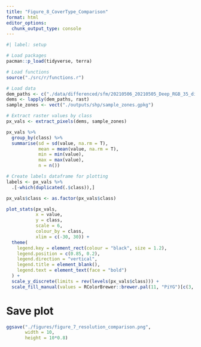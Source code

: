 ```yaml
---
title: "Figure_8_CoverType_Comparison"
format: html
editor_options: 
  chunk_output_type: console
---
```


```r
#| label: setup

# Load packages
pacman::p_load(tidyverse, terra)

# Load functions
source("./src/r/functions.r")

# Load data
dem_paths <- c("./data/differenced/sfm/20210506_20210505_Deep_RGB_35_diff.tif")
dems <- lapply(dem_paths, rast)
sample_zones <- vect("./outputs/shp/sample_zones.gpkg")
```

```r
# Extract raster values by class
px_vals <- extract_pixels(dems, sample_zones)

px_vals %>% 
  group_by(class) %>% 
  summarise(sd = sd(value, na.rm = T),
            mean = mean(value, na.rm = T),
            min = min(value),
            max = max(value),
            n = n())

# Create labels dataframe for plotting
labels <- px_vals %>%
  .[-which(duplicated(.$class)),]

px_vals$class <- as.factor(px_vals$class)

plot_stats(px_vals,
           x = value,
           y = class,
           scale = 6,
           colour_by = class,
           xlim = c(-30, 30)) +
  theme(
    legend.key = element_rect(colour = "black", size = 1.2),
    legend.position = c(0.85, 0.2),
    legend.direction = "vertical",
    legend.title = element_blank(),
    legend.text = element_text(face = "bold")
  ) +
  scale_y_discrete(limits = rev(levels(px_vals$class))) +
  scale_fill_manual(values = RColorBrewer::brewer.pal(11, "PiYG")[c(3, 7, 9)], breaks = c('Flat Surfaces', 'Gully Edges', 'Vegetation'))
```

# Save plot

```r
ggsave("./figures/figure_7_resolution_comparison.png",
       width = 10,
       height = 10*0.8)
```
